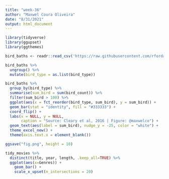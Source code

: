 ```yaml
---
title: "week-36"
author: "Maxwel Coura Oliveira"
date: "8/31/2021"
output: html_document
---
```


```r
library(tidyverse)
library(ggupset)
library(ggthemes)
```


```r
bird_baths <- readr::read_csv('https://raw.githubusercontent.com/rfordatascience/tidytuesday/master/data/2021/2021-08-31/bird_baths.csv')
```

```r
bird_baths %>% 
  ungroup() %>% 
  mutate(bird_type = as.list(bird_type))
```


```r
bird_baths %>%
  group_by(bird_type) %>% 
  summarise(sum_bird = sum(bird_count)) %>% 
  filter(sum_bird > 100) %>% 
  ggplot(aes(x = fct_reorder(bird_type, sum_bird), y = sum_bird)) +
  geom_bar(stat = "identity", fill = "#333333") +
  coord_flip() +
  labs(x = NULL, y = NULL,
       caption = "Source: Cleary et al, 2016 | Figure: @maxwelco") +
  geom_text(aes(label = sum_bird), nudge_y = -25, color = "white") + 
  theme_excel_new() +
  theme(axis.text.x = element_blank())

ggsave("fig.png", height = 10)
```

```r
tidy_movies %>%
  distinct(title, year, length, .keep_all=TRUE) %>%
  ggplot(aes(x=Genres)) +
    geom_bar() +
    scale_x_upset(n_intersections = 20)
```

